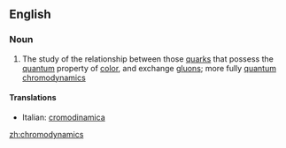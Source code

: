==English==

===Noun===
{{en-noun|-}}

#{{physics}} The study of the relationship between those [[quark]]s that possess the [[quantum]] property of [[color]], and exchange [[gluon]]s; more fully [[quantum chromodynamics]]

====Translations====
{{top}}
*Italian: [[cromodinamica]] {{f}}
{{mid}}

{{bottom}}

[[zh:chromodynamics]]
